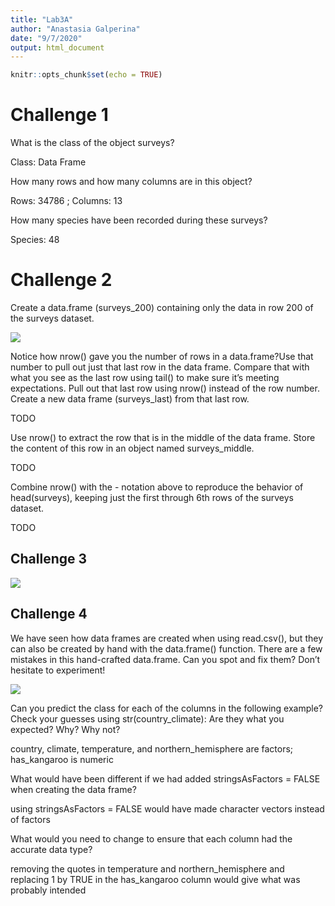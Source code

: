 ```yaml
---
title: "Lab3A"
author: "Anastasia Galperina"
date: "9/7/2020"
output: html_document
---
```


```r
knitr::opts_chunk$set(echo = TRUE)
```

# Challenge 1
What is the class of the object surveys?

  Class: Data Frame
  
How many rows and how many columns are in this object?

  Rows: 34786 ; Columns: 13
  
How many species have been recorded during these surveys?

  Species: 48
  
# Challenge 2
Create a data.frame (surveys_200) containing only the data in row 200 of the surveys dataset.

  ![](/Users/Anastasia/Downloads/challenge2code_img.PNG)
  
Notice how nrow() gave you the number of rows in a data.frame?Use that number to pull out just that last row in the data frame. Compare that with what you see as the last row using tail() to make sure it’s meeting expectations. Pull out that last row using nrow() instead of the row number. Create a new data frame (surveys_last) from that last row.
  
  TODO
  
Use nrow() to extract the row that is in the middle of the data frame. Store the content of this row in an object named surveys_middle.

  TODO

Combine nrow() with the - notation above to reproduce the behavior of head(surveys), keeping just the first through 6th rows of the surveys dataset.
  
  TODO
  
## Challenge 3
  ![](/Users/Anastasia/Downloads/challenge3graph_img.PNG)
  
## Challenge 4
We have seen how data frames are created when using read.csv(), but they can also be created by hand with the data.frame() function. There are a few mistakes in this hand-crafted data.frame. Can you spot and fix them? Don’t hesitate to experiment!

 ![](/Users/Anastasia/Downloads/Challenge4code_img.PNG)
          
Can you predict the class for each of the columns in the following example? Check your guesses using str(country_climate):
Are they what you expected? Why? Why not?

  country, climate, temperature, and northern_hemisphere are factors; has_kangaroo is
  numeric
  
What would have been different if we had added stringsAsFactors = FALSE when creating the data frame?

   using stringsAsFactors = FALSE would have made character vectors instead of factors
   
What would you need to change to ensure that each column had the accurate data type?

  removing the quotes in temperature and northern_hemisphere and replacing 1 by TRUE in the   has_kangaroo column would give what was probably intended